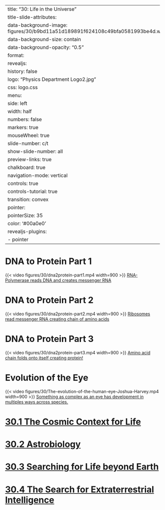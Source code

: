 
---
title: "30: Life in the Universe"
title-slide-attributes:
    data-background-image: figures/30/b9bd11a51d189891f624108c49bfa0581993be4d.webp
    data-background-size: contain
    data-background-opacity: "0.5"
format:
  revealjs:
    history: false
    logo: "Physics Department Logo2.jpg"
    css: logo.css
    menu:
      side: left
      width: half
      numbers: false
      markers: true
    mouseWheel: true
    slide-number: c/t 
    show-slide-number: all
    preview-links: true
    chalkboard: true
    navigation-mode: vertical
    controls: true
    controls-tutorial: true
    transition: convex
    pointer:
      pointerSize: 35
      color: '#00a0e0'
revealjs-plugins:
  - pointer
---
# {background-image="figures/30/old23-pg_0001.svg" background-size="75%"}
# {background-image="figures/30/old23-pg_0002.svg" background-size="75%"}
# {background-image="figures/30/old23-pg_0003.svg" background-size="75%"}
# {background-image="figures/30/old23-pg_0004.svg" background-size="75%"}
# {background-image="figures/30/old23-pg_0005.svg" background-size="75%"}
# {background-image="figures/30/old23-pg_0006.svg" background-size="75%"}
# {background-image="figures/30/old23-pg_0007.svg" background-size="75%"}
# {background-image="figures/30/old23-pg_0008.svg" background-size="75%"}
# {background-image="figures/30/old23-pg_0009.svg" background-size="75%"}
# {background-image="figures/30/old23-pg_0010.svg" background-size="75%"}
# {background-image="figures/30/old23-pg_0011.svg" background-size="75%"}
# DNA to Protein Part 1
{{< video figures/30/dna2protein-part1.mp4 width=900 >}}
[RNA-Polymerase reads DNA and creates messenger RNA](https://youtu.be/gG7uCskUOrA) 

# DNA to Protein Part 2
{{< video figures/30/dna2protein-part2.mp4 width=900 >}}
[Ribosomes read messenger RNA creating chain of amino acids](https://youtu.be/gG7uCskUOrA) 

# DNA to Protein Part 3
{{< video figures/30/dna2protein-part3.mp4 width=900 >}}
[Amino acid chain folds onto itself creating protein!](https://youtu.be/gG7uCskUOrA) 

# {background-image="figures/30/old23-pg_0015.svg" background-size="75%"}
# {background-image="figures/30/old23-pg_0016.svg" background-size="75%"}
# {background-image="figures/30/old23-pg_0017.svg" background-size="75%"}
# {background-image="figures/30/old23-pg_0018.svg" background-size="75%"}
# {background-image="figures/30/old23-pg_0019.svg" background-size="75%"}
# {background-image="figures/30/old23-pg_0021.svg" background-size="75%"}
# {background-image="figures/30/old23-pg_0022.svg" background-size="75%"}
# {background-image="figures/30/old23-pg_0023.svg" background-size="75%"}
# {background-image="figures/30/old23-pg_0024.svg" background-size="75%"}
# {background-image="figures/30/old23-pg_0025.svg" background-size="75%"}
# {background-image="figures/30/old23-pg_0026.svg" background-size="75%"}
# {background-image="figures/30/old23-pg_0027.svg" background-size="75%"}
# {background-image="figures/30/old23-pg_0028.svg" background-size="75%"}
# Evolution of the Eye
{{< video figures/30/The-evolution-of-the-human-eye-Joshua-Harvey.mp4 width=900 >}}
[Something as complex as an eye has development in multiples ways across species.](https://youtu.be/qrKZBh8BL_U) 


# {background-image="figures/30/old23-pg_0030.svg" background-size="75%"}
# {background-image="figures/30/old23-pg_0031.svg" background-size="75%"}
# {background-image="figures/30/old23-pg_0032.svg" background-size="75%"}
# {background-image="figures/30/old23-pg_0033.svg" background-size="75%"}
# {background-image="figures/30/old23-pg_0034.svg" background-size="75%"}
# {background-image="figures/30/old23-pg_0035.svg" background-size="75%"}
# {background-image="figures/30/old23-pg_0036.svg" background-size="75%"}
# {background-image="figures/30/old23-pg_0037.svg" background-size="75%"}
# {background-image="figures/30/old23-pg_0038.svg" background-size="75%"}
# {background-image="figures/30/old23-pg_0039.svg" background-size="75%"}
# {background-image="figures/30/old23-pg_0040.svg" background-size="75%"}
# {background-image="figures/30/old23-pg_0041.svg" background-size="75%"}
# {background-image="figures/30/old23-pg_0042.svg" background-size="75%"}
# {background-image="figures/30/old23-pg_0043.svg" background-size="75%"}
# {background-image="figures/30/old23-pg_0044.svg" background-size="75%"}
# {background-image="figures/30/old23-pg_0045.svg" background-size="75%"}
# {background-image="figures/30/old23-pg_0046.svg" background-size="75%"}
# {background-image="figures/30/old23-pg_0047.svg" background-size="75%"}
# {background-image="figures/30/old23-pg_0048.svg" background-size="75%"}
# {background-image="figures/30/old23-pg_0049.svg" background-size="75%"}
# {background-image="figures/30/old23-pg_0050.svg" background-size="75%"}
# {background-image="figures/30/old23-pg_0051.svg" background-size="75%"}
# {background-image="figures/30/old23-pg_0052.svg" background-size="75%"}

# [30.1 The Cosmic Context for Life](https://openstax.org/books/astronomy-2e/pages/30-1-the-cosmic-context-for-life)
# [30.2 Astrobiology](https://openstax.org/books/astronomy-2e/pages/30-2-astrobiology)
# [30.3 Searching for Life beyond Earth](https://openstax.org/books/astronomy-2e/pages/30-3-searching-for-life-beyond-earth)
# [30.4 The Search for Extraterrestrial Intelligence](https://openstax.org/books/astronomy-2e/pages/30-4-the-search-for-extraterrestrial-intelligence)
